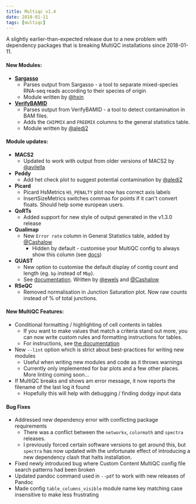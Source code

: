 ```yaml
---
title: Multiqc v1.4
date: 2018-01-11
tags: [multiqc]
---
```



A slightly earlier-than-expected release due to a new problem with dependency packages that is breaking MultiQC installations since 2018-01-11.

#### New Modules:
* [**Sargasso**](http://statbio.github.io/Sargasso/)
    * Parses output from Sargasso - a tool to separate mixed-species RNA-seq reads according to their species of origin
    * Module written by [@hxin](https://github.com/hxin/)
* [**VerifyBAMID**](https://genome.sph.umich.edu/wiki/VerifyBamID)
    * Parses output from VerifyBAMID - a tool to detect contamination in BAM files.
    * Adds the `CHIPMIX` and `FREEMIX` columns to the general statistics table.
    * Module written by [@aledj2](https://github.com/aledj2/)

#### Module updates:
* **MACS2**
    * Updated to work with output from older versions of MACS2 by [@avilella](https://github.com/avilella/)
* **Peddy**
    * Add het check plot to suggest potential contamination by [@aledj2](https://github.com/aledj2)
* **Picard**
    * Picard HsMetrics `HS_PENALTY` plot now has correct axis labels
    * InsertSizeMetrics switches commas for points if it can't convert floats. Should help some european users.
* **QoRTs**
    * Added support for new style of output generated in the v1.3.0 release
* **Qualimap**
    * New `Error rate` column in General Statistics table, added by [@Cashalow](https://github.com/Cashalow/)
        * Hidden by default - customise your MultiQC config to always show this column (see [docs](http://multiqc.info/docs/#hiding-columns))
* **QUAST**
    * New option to customise the default display of contig count and length (eg. `bp` instead of `Mbp`).
    * See [documentation](http://multiqc.info/docs/#quast). Written by [@ewels](https://github.com/ewels/) and [@Cashalow](https://github.com/Cashalow/)
* **RSeQC**
    * Removed normalisation in Junction Saturation plot. Now raw counts instead of % of total junctions.

#### New MultiQC Features:
* Conditional formatting / highlighting of cell contents in tables
    * If you want to make values that match a criteria stand out more, you can now write custom rules and formatting instructions for tables.
    * For instructions, see [the documentation](http://multiqc.info/docs/#conditional-formatting)
* New `--lint` option which is strict about best-practices for writing new modules
    * Useful when writing new modules and code as it throws warnings
    * Currently only implemented for bar plots and a few other places. More linting coming soon...
* If MultiQC breaks and shows am error message, it now reports the filename of the last log it found
    * Hopefully this will help with debugging / finding dodgy input data

#### Bug Fixes
* Addressed new dependency error with conflicting package requirements
    * There was a conflict between the `networkx`, `colormath` and `spectra` releases.
    * I previously forced certain software versions to get around this, but `spectra` has now updated with the unfortunate effect of introducing a new dependency clash that halts installation.
* Fixed newly introduced bug where Custom Content MultiQC config file search patterns had been broken
* Updated pandoc command used in `--pdf` to work with new releases of Pandoc
* Made config `table_columns_visible` module name key matching case insensitive to make less frustrating
